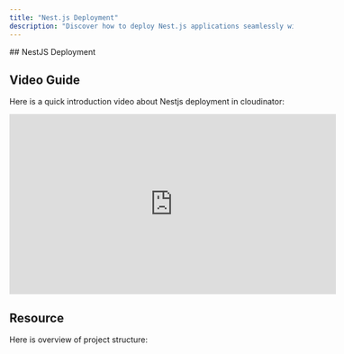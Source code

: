 ```yaml
---
title: "Nest.js Deployment"
description: "Discover how to deploy Nest.js applications seamlessly with Cloudinator. This guide provides step-by-step instructions to leverage Cloudinator's advanced DevOps features, enabling efficient, secure, and scalable deployments for your projects, whether on-premises or in the cloud."  
---
```



<Head>

  <meta name="description" content="Cloudinator is a powerful DevOps platform streamlining software development, deployment, and infrastructure management." />
  <meta property="og:title" content="Nest.js Deployment - Cloudinator" />
  <meta property="og:description" content="Cloudinator is a powerful DevOps platform streamlining software development, deployment, and infrastructure management." />
  <meta property="og:image" content="/programming/nextjs.png" />
  <meta property="og:image:alt" content="Cloudinator: The Ultimate DevOps Platform" />
  <meta property="og:type" content="website" />
  <meta property="og:url" content="https://docs.cloudinator.cloud/deployment/backend/nestjs" />

  <meta name="twitter:card" content="summary_large_image" />
  <meta name="twitter:title" content="Nest.js Deployment - Cloudinator" />
  <meta name="twitter:description" content="Cloudinator is a powerful DevOps platform streamlining software development, deployment, and infrastructure management." />
  <meta name="twitter:image" content="/programming/nextjs.png" />
  <meta name="twitter:image:alt" content="Cloudinator: The Ultimate DevOps Platform" />
</Head>
## <span className="text-purple-700 font-bold">NestJS Deployment</span>


<NestjsDeployGuide />

## <span className="text-purple-700 font-bold">Video Guide</span>

Here is a quick introduction video about Nestjs deployment in cloudinator:

<div style={{ display: 'flex', justifyContent: 'center', margin: '20px 0' }}>
  <iframe
    width="580"
    height="320"
    src="https://www.youtube.com/embed/kIpW8ZkfsYs"
    frameBorder="0"
    allow="accelerometer; autoplay; clipboard-write; encrypted-media; gyroscope; picture-in-picture"
    allowFullScreen
    style={{ border: '1px solid #ccc', borderRadius: '8px' }}
  ></iframe>
</div>

## <span className="text-purple-700 font-bold">Resource</span>

Here is overview of project structure:

<div className="p-4">
  <NestjsGitHubLink
    repoUrl="https://github.com/cloudinator25/basic-nestjs.git"
    repoName="basic-nestjs"
  />
</div>
